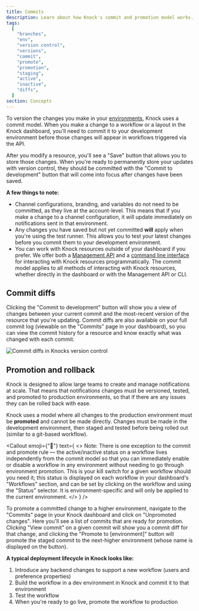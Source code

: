 ```yaml
---
title: Commits
description: Learn about how Knock's commit and promotion model works.
tags:
  [
    "branches",
    "env",
    "version control",
    "versions",
    "commit",
    "promote",
    "promotion",
    "staging",
    "active",
    "inactive",
    "diffs",
  ]
section: Concepts
---
```


To version the changes you make in your [environments](/concepts/environments), Knock uses a commit model. When you make a change to a workflow or a layout in the Knock dashboard, you'll need to commit it to your development environment before those changes will appear in workflows triggered via the API.

After you modify a resource, you'll see a "Save" button that allows you to store those changes. When you're ready to permanently store your updates with version control, they should be committed with the "Commit to development" button that will come into focus after changes have been saved.

**A few things to note:**

- Channel configurations, branding, and variables do not need to be committed, as they live at the account-level. This means that if you make a change to a channel configuration, it will update immediately on notifications sent in that environment.
- Any changes you have saved but not yet committed **will** apply when you're using the test runner. This allows you to test your latest changes before you commit them to your development environment.
- You can work with Knock resources outside of your dashboard if you prefer. We offer both a [Management API](/developer-tools/management-api) and a [command line interface](/developer-tools/knock-cli) for interacting with Knock resources programmatically. The commit model applies to all methods of interacting with Knock resources, whether directly in the dashboard or with the Management API or CLI.

## Commit diffs

Clicking the "Commit to development" button will show you a view of changes between your current commit and the most-recent version of the resource that you're updating. Commit diffs are also available on your full commit log (viewable on the "Commits" page in your dashboard), so you can view the commit history for a resource and know exactly what was changed with each commit.

![Commit diffs in Knocks version control](/images/commit-diff-showcase.gif)

## Promotion and rollback

Knock is designed to allow large teams to create and manage notifications at scale. That means that
notifications changes must be versioned, tested, and promoted to production environments, so that if there are
any issues they can be rolled back with ease.

Knock uses a model where all changes to the production environment must be **promoted** and cannot be made directly.
Changes must be made in the development environment, then staged and tested before being rolled out (similar to a git-based workflow).

<Callout
  emoji={"🚨"}
  text={
    <>
      <span className="font-bold">Note:</span> There is one exception to the
      commit and promote rule — the active/inactive status on a workflow lives
      independently from the commit model so that you can immediately enable or
      disable a workflow in any environment without needing to go through
      environment promotion. This is your kill switch for a given workflow
      should you need it; this status is displayed on each workflow in your
      dashboard's "Workflows" section, and can be set by clicking on the
      workflow and using the "Status" selector. It is environment-specific and
      will only be applied to the current environment.
    </>
  }
/>

To promote a committed change to a higher environment, navigate to the "Commits" page in your Knock dashboard and click on "Unpromoted changes". Here you'll see a list of commits that are ready for promotion. Clicking "View commit" on a given commit will show you a commit diff for that change, and clicking the "Promote to [environment]" button will promote the staged commit to the next-higher environment (whose name is displayed on the button).

**A typical deployment lifecycle in Knock looks like:**

1. Introduce any backend changes to support a new workflow (users and preference properties)
2. Build the workflow in a dev environment in Knock and commit it to that environment
3. Test the workflow
4. When you're ready to go live, promote the workflow to production
